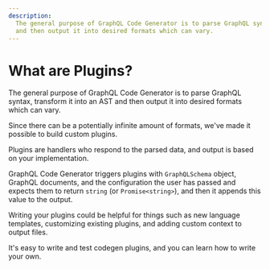 ```yaml
---
description:
  The general purpose of GraphQL Code Generator is to parse GraphQL syntax, transform it into an AST
  and then output it into desired formats which can vary.
---
```


# What are Plugins?

The general purpose of GraphQL Code Generator is to parse GraphQL syntax, transform it into an AST
and then output it into desired formats which can vary.

Since there can be a potentially infinite amount of formats, we've made it possible to build custom
plugins.

Plugins are handlers who respond to the parsed data, and output is based on your implementation.

GraphQL Code Generator triggers plugins with `GraphQLSchema` object, GraphQL documents, and the
configuration the user has passed and expects them to return `string` (or `Promise<string>`), and
then it appends this value to the output.

Writing your plugins could be helpful for things such as new language templates, customizing
existing plugins, and adding custom context to output files.

It's easy to write and test codegen plugins, and you can learn how to write your own.
